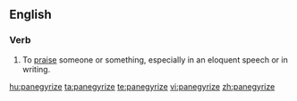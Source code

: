 ==English==

===Verb===
{{en-verb|panegyrizes|panegyrizing|panegyrized}}

# To [[praise]] someone or something, especially in an eloquent speech or in writing.

[[hu:panegyrize]]
[[ta:panegyrize]]
[[te:panegyrize]]
[[vi:panegyrize]]
[[zh:panegyrize]]